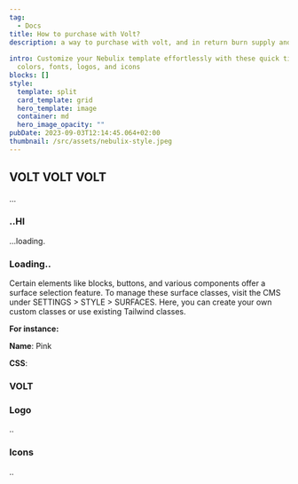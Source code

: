 ```yaml
---
tag:
  - Docs
title: How to purchase with Volt?
description: a way to purchase with volt, and in return burn supply and host giveaways!
  
intro: Customize your Nebulix template effortlessly with these quick tips on
  colors, fonts, logos, and icons
blocks: []
style:
  template: split
  card_template: grid
  hero_template: image
  container: md
  hero_image_opacity: ""
pubDate: 2023-09-03T12:14:45.064+02:00
thumbnail: /src/assets/nebulix-style.jpeg
---
```

## VOLT VOLT VOLT

...

### ..HI

...loading.





### Loading..

Certain elements like blocks, buttons, and various components offer a surface selection feature. To manage these surface classes, visit the CMS under SETTINGS > STYLE > SURFACES. Here, you can create your own custom classes or use existing Tailwind classes.

**For instance:**

**Name**: Pink

**CSS**: 

### VOLT


### Logo

..
### Icons

..